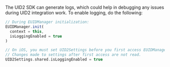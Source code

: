 
The UID2 SDK can generate logs, which could help in debugging any issues during UID2 integration work. To enable logging, do the following:

<Tabs groupId="language-selection">
<TabItem value='android' label='Android'>

```js
// During EUIDManager initialization:
EUIDManager.init(
  context = this,
  isLoggingEnabled = true
)
```

</TabItem>
<TabItem value='ios' label='iOS'>

```swift
// On iOS, you must set UID2Settings before you first access EUIDManager.shared. 
// Changes made to settings after first access are not read.
UID2Settings.shared.isLoggingEnabled = true
```

</TabItem>
</Tabs>
